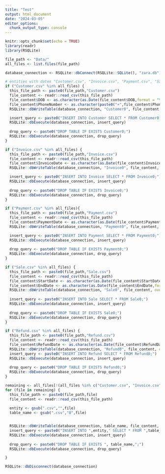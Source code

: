 ```yaml
---
title: "Test"
output: html_document
date: "2024-03-05"
editor_options: 
  chunk_output_type: console
---
```


```r
knitr::opts_chunk$set(echo = TRUE)
library(readr)
library(RSQLite)
```

```r
file_path <- "Data/"
all_files <- list.files(file_path)
```

```r
database_connection <- RSQLite::dbConnect(RSQLite::SQLite(), "zara.db")
```

```r
# entities with dates "Customer.csv", "Invoice.csv", "Payment.csv", "Sale.csv", "Refund.csv"
if ("Customer.csv" %in% all_files) {
  this_file_path <- paste0(file_path,"Customer.csv")
  file_content <- readr::read_csv(this_file_path)
  file_content$DOB <- as.character(as.Date(file_content$DOB,format = "%d/%m/%Y"))
  file_content$PhoneNumber <- as.character(paste0("+",file_content$PhoneNumber))
  RSQLite::dbWriteTable(database_connection, "Customer0", file_content, overwrite = T)

  insert_query <- paste0("INSERT INTO Customer SELECT * FROM Customer0;")
  RSQLite::dbExecute(database_connection, insert_query)
  
  drop_query <- paste0("DROP TABLE IF EXISTS Customer0;")
  RSQLite::dbExecute(database_connection, drop_query)
} 

if ("Invoice.csv" %in% all_files) {
  this_file_path <- paste0(file_path,"Invoice.csv")
  file_content <- readr::read_csv(this_file_path)
  file_content$InvoiceDate <- as.character(as.Date(file_content$InvoiceDate,format = "%d/%m/%Y"))
  RSQLite::dbWriteTable(database_connection, "Invoice0", file_content, overwrite = T)

  insert_query <- paste0("INSERT INTO Invoice SELECT * FROM Invoice0;")
  RSQLite::dbExecute(database_connection, insert_query)
  
  drop_query <- paste0("DROP TABLE IF EXISTS Invoice0;")
  RSQLite::dbExecute(database_connection, drop_query)    
}

if ("Payment.csv" %in% all_files){
  this_file_path <- paste0(file_path,"Payment.csv")
  file_content <- readr::read_csv(this_file_path)
  file_content$PaymentDate <- as.character(as.Date(file_content$PaymentDate,format = "%d/%m/%Y"))
  RSQLite::dbWriteTable(database_connection, "Payment0", file_content, overwrite = T)

  insert_query <- paste0("INSERT INTO Payment SELECT * FROM Payment0;")
  RSQLite::dbExecute(database_connection, insert_query)
  
  drop_query <- paste0("DROP TABLE IF EXISTS Payment0;")
  RSQLite::dbExecute(database_connection, drop_query)
}

if ("Sale.csv" %in% all_files) {
  this_file_path <- paste0(file_path,"Sale.csv")
  file_content <- readr::read_csv(this_file_path)
  file_content$StartDate <- as.character(as.Date(file_content$StartDate,format = "%d/%m/%Y"))
  file_content$EndDate <- as.character(as.Date(file_content$EndDate,format = "%d/%m/%Y"))
  RSQLite::dbWriteTable(database_connection, "Sale0", file_content, overwrite = T)
  
  insert_query <- paste0("INSERT INTO Sale SELECT * FROM Sale0;")
  RSQLite::dbExecute(database_connection, insert_query)
  
  drop_query <- paste0("DROP TABLE IF EXISTS Sale0;")
  RSQLite::dbExecute(database_connection, drop_query)
}

if ("Refund.csv" %in% all_files) {
  this_file_path <- paste0(file_path,"Refund.csv")
  file_content <- readr::read_csv(this_file_path)
  file_content$RefundDate <- as.character(as.Date(file_content$RefundDate,format = "%d/%m/%Y"))
  RSQLite::dbWriteTable(database_connection, "Refund0", file_content, overwrite = T)
  insert_query <- paste0("INSERT INTO Refund SELECT * FROM Refund0;")
  RSQLite::dbExecute(database_connection, insert_query)
  
  drop_query <- paste0("DROP TABLE IF EXISTS Refund0;")
  RSQLite::dbExecute(database_connection, drop_query)
}
```


```r
remaining <- all_files[!(all_files %in% c("Customer.csv", "Invoice.csv", "Payment.csv", "Sale.csv", "Refund.csv"))]
for (file in remaining) {
  this_file_path <- paste0(file_path,file)
  file_content <- readr::read_csv(this_file_path)
  
  entity <- gsub(".csv","",file)
  table_name <- gsub(".csv","0",file)


  RSQLite::dbWriteTable(database_connection, table_name, file_content, overwrite = T)
  insert_query <- paste0("INSERT INTO ",entity," SELECT * FROM ",table_name,";")
  RSQLite::dbExecute(database_connection, insert_query)
  
  drop_query <- paste0("DROP TABLE IF EXISTS ", table_name,";")
  RSQLite::dbExecute(database_connection, drop_query)

}
```

```r
RSQLite::dbDisconnect(database_connection)
```




